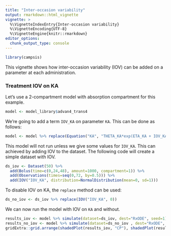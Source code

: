```yaml
---
title: "Inter-occasion variability"
output: rmarkdown::html_vignette
vignette: >
  %\VignetteIndexEntry{Inter-occasion variability}
  %\VignetteEncoding{UTF-8}
  %\VignetteEngine{knitr::rmarkdown}
editor_options: 
  chunk_output_type: console
---
```


```r
library(campsis)
```

This vignette shows how inter-occasion variability (IOV) can be added on a parameter at each administration.

### Treatment IOV on KA

Let's use a 2-compartment model with absorption compartment for this example.

```r
model <- model_library$advan4_trans4
```

We're going to add a term `IOV_KA` on parameter `KA`. This can be done as follows:

```r
model <- model %>% replace(Equation("KA", "THETA_KA*exp(ETA_KA + IOV_KA)"))
```

This model will not run unless we give some values for `IOV_KA`. This can achieved by adding IOV to the dataset.
The following code will create a simple dataset with IOV.

```r
ds_iov <- Dataset(50) %>% 
  add(Bolus(time=c(0,24,48), amount=1000, compartment=1)) %>% 
  add(Observations(times=seq(0,72, by=0.5))) %>% 
  add(IOV("IOV_KA", distribution=NormalDistribution(mean=0, sd=1)))
```

To disable IOV on KA, the `replace` method can be used:

```r
ds_no_iov <- ds_iov %>% replace(IOV("IOV_KA", 0))
```

We can now run the model with IOV on `KA` and without.

```r
results_iov <- model %>% simulate(dataset=ds_iov, dest="RxODE", seed=1)
results_no_iov <- model %>% simulate(dataset=ds_no_iov , dest="RxODE", seed=1)
gridExtra::grid.arrange(shadedPlot(results_iov, "CP"), shadedPlot(results_no_iov, "CP"), nrow=1)
```
